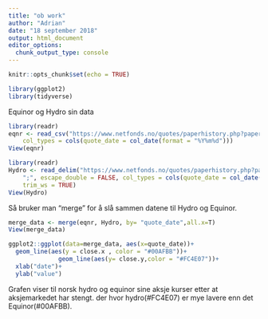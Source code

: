 ```yaml
---
title: "ob work"
author: "Adrian"
date: "18 september 2018"
output: html_document
editor_options: 
  chunk_output_type: console
---
```


```r
knitr::opts_chunk$set(echo = TRUE)
```

```r
library(ggplot2)
library(tidyverse)
```

Equinor og Hydro sin data
```r
library(readr)
eqnr <- read_csv("https://www.netfonds.no/quotes/paperhistory.php?paper=EQNR.OSE&csv_format=csv", 
    col_types = cols(quote_date = col_date(format = "%Y%m%d")))
View(eqnr)

library(readr)
Hydro <- read_delim("https://www.netfonds.no/quotes/paperhistory.php?paper=NHY.OSE&csv_format=sdv", 
    ";", escape_double = FALSE, col_types = cols(quote_date = col_date(format = "%Y%m%d")), 
    trim_ws = TRUE)
View(Hydro)
```

Så bruker man "merge" for å slå sammen datene til Hydro og Equinor. 

```r
merge_data <- merge(eqnr, Hydro, by= "quote_date",all.x=T)
View(merge_data)

ggplot2::ggplot(data=merge_data, aes(x=quote_date))+
  geom_line(aes(y = close.x , color = "#00AFBB"))+
              geom_line(aes(y= close.y,color = "#FC4E07"))+
  xlab("date")+
  ylab("value")
```
Grafen viser til norsk hydro og equinor sine aksje kurser etter at aksjemarkedet har stengt. der hvor hydro(#FC4E07) er mye lavere enn det Equinor(#00AFBB).
